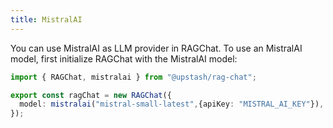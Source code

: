 ```yaml
---
title: MistralAI
---
```


You can use MistralAI as LLM provider in RAGChat. To use an MistralAI model, first initialize RAGChat with the MistralAI model:

```typescript
import { RAGChat, mistralai } from "@upstash/rag-chat";

export const ragChat = new RAGChat({
  model: mistralai("mistral-small-latest",{apiKey: "MISTRAL_AI_KEY"}),
});
```
